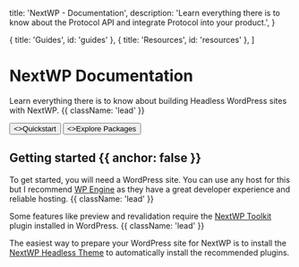 
  title: 'NextWP - Documentation',
  description:
    'Learn everything there is to know about the Protocol API and integrate Protocol into your product.',
}

  { title: 'Guides', id: 'guides' },
  { title: 'Resources', id: 'resources' },
]

<HeroPattern />

# NextWP Documentation

Learn everything there is to know about building Headless WordPress sites with NextWP. {{ className: 'lead' }}

<div className="not-prose mb-16 mt-6 flex gap-3">
  <Button href="/quickstart" arrow="right">
    <>Quickstart</>
  </Button>
  <Button href="/packages" variant="outline">
    <>Explore Packages</>
  </Button>
</div>

## Getting started {{ anchor: false }}

To get started, you will need a WordPress site. You can use any host for this but I recommend [WP Engine](https://wpengine.com/?utm_source=nextwp&utm_medium=docs&utm_campaign=nextwp-docs) as they have a great developer experience and reliable hosting. {{ className: 'lead' }} <br/>

Some features like preview and revalidation require the [NextWP Toolkit](/packages/wordpress/nextwp-toolkit-plugin) plugin installed in WordPress. {{ className: 'lead' }} <br/>

The easiest way to prepare your WordPress site for NextWP is to install the [NextWP Headless Theme](/packages/wordpress/nextwp-headless-theme)
to automatically install the recommended plugins.

<Guides />

<Resources />
